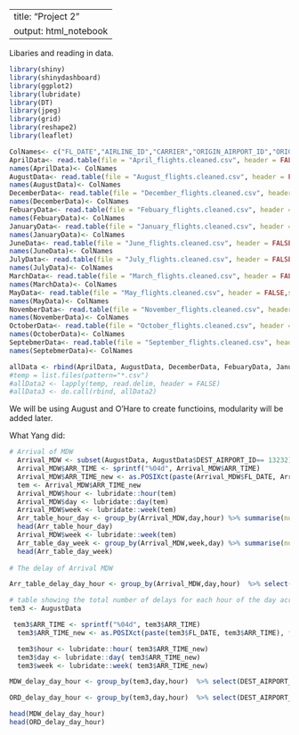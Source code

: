 
---
title: "Project 2"
output: html_notebook
---

Libaries and reading in data.

```r
library(shiny)
library(shinydashboard)
library(ggplot2)
library(lubridate)
library(DT)
library(jpeg)
library(grid)
library(reshape2)
library(leaflet)

ColNames<- c("FL_DATE","AIRLINE_ID","CARRIER","ORIGIN_AIRPORT_ID","ORIGIN","ORIGIN_CITY_NAME","ORIGIN_STATE_NM","DEST_AIRPORT_ID","DEST_CITY_NAME","DEST_STATE_NM","DEP_TIME","DEP_DELAY","DEP_DELAY_NEW","ARR_TIME","ARR_DELAY","ARR_DELAY_NEW","CANCELLED","CANCELLATION_CODE","DIVERTED","ACTUAL_ELAPSED_TIME","FLIGHTS","DISTANCE","CARRIER_DELAY","WEATHER_DELAY","NAS_DELAY","SECURITY_DELAY","LATE_AIRCRAFT_DELAY")
AprilData<- read.table(file = "April_flights.cleaned.csv", header = FALSE,sep = '\t') 
names(AprilData)<- ColNames
AugustData<- read.table(file = "August_flights.cleaned.csv", header = FALSE,sep = '\t') 
names(AugustData)<- ColNames
DecemberData<- read.table(file = "December_flights.cleaned.csv", header = FALSE,sep = '\t') 
names(DecemberData)<- ColNames
FebuaryData<- read.table(file = "Febuary_flights.cleaned.csv", header = FALSE,sep = '\t') 
names(FebuaryData)<- ColNames
JanuaryData<- read.table(file = "January_flights.cleaned.csv", header = FALSE,sep = '\t') 
names(JanuaryData)<- ColNames
JuneData<- read.table(file = "June_flights.cleaned.csv", header = FALSE,sep = '\t') 
names(JuneData)<- ColNames
JulyData<- read.table(file = "July_flights.cleaned.csv", header = FALSE,sep = '\t') 
names(JulyData)<- ColNames
MarchData<- read.table(file = "March_flights.cleaned.csv", header = FALSE,sep = '\t')
names(MarchData)<- ColNames
MayData<- read.table(file = "May_flights.cleaned.csv", header = FALSE,sep = '\t') 
names(MayData)<- ColNames
NovemberData<- read.table(file = "November_flights.cleaned.csv", header = FALSE,sep = '\t') 
names(NovemberData)<- ColNames
OctoberData<- read.table(file = "October_flights.cleaned.csv", header = FALSE,sep = '\t') 
names(OctoberData)<- ColNames
SeptebmerData<- read.table(file = "September_flights.cleaned.csv", header = FALSE,sep = '\t') 
names(SeptebmerData)<- ColNames

allData <- rbind(AprilData, AugustData, DecemberData, FebuaryData, JanuaryData, JuneData, JulyData, MarchData, MayData, NovemberData, OctoberData, SeptebmerData)
#temp = list.files(pattern="*.csv")
#allData2 <- lapply(temp, read.delim, header = FALSE)
#allData3 <- do.call(rbind, allData2)
```


We will be using August and O'Hare to create functioins, modularity will be added later.

What Yang did:

```r

# Arrival of MDW
  Arrival_MDW <- subset(AugustData, AugustData$DEST_AIRPORT_ID== 13232)
  Arrival_MDW$ARR_TIME <- sprintf("%04d", Arrival_MDW$ARR_TIME)
  Arrival_MDW$ARR_TIME_new <- as.POSIXct(paste(Arrival_MDW$FL_DATE, Arrival_MDW$ARR_TIME), format = "%Y-%m-%d %H%M" )
  tem <- Arrival_MDW$ARR_TIME_new 
  Arrival_MDW$hour <- lubridate::hour(tem)
  Arrival_MDW$day <- lubridate::day(tem)
  Arrival_MDW$week <- lubridate::week(tem)
  Arr_table_hour_day <- group_by(Arrival_MDW,day,hour) %>% summarise(number_arrival=n())
  head(Arr_table_hour_day)
  Arrival_MDW$week <- lubridate::week(tem)
  Arr_table_day_week <- group_by(Arrival_MDW,week,day) %>% summarise(number_arrival=n())
  head(Arr_table_day_week)
  
# The delay of Arrival MDW 

Arr_table_delay_day_hour <- group_by(Arrival_MDW,day,hour)  %>% select(DEP_DELAY) %>% filter(DEP_DELAY >0) %>% summarise(number_arrival_delay=n())

# table showing the total number of delays for each hour of the day across that month in MDW and ORD
tem3 <- AugustData

 tem3$ARR_TIME <- sprintf("%04d", tem3$ARR_TIME)
  tem3$ARR_TIME_new <- as.POSIXct(paste(tem3$FL_DATE, tem3$ARR_TIME), format = "%Y-%m-%d %H%M" )

  tem3$hour <- lubridate::hour( tem3$ARR_TIME_new)
  tem3$day <- lubridate::day( tem3$ARR_TIME_new)
  tem3$week <- lubridate::week( tem3$ARR_TIME_new)

MDW_delay_day_hour <- group_by(tem3,day,hour)  %>% select(DEST_AIRPORT_ID,ORIGIN_AIRPORT_ID,ARR_DELAY,DEP_DELAY) %>% filter((ARR_DELAY>0 | DEP_DELAY >0)&&(ORIGIN_AIRPORT_ID==13232 | DEST_AIRPORT_ID == 13232) ) %>% summarise(number_arrival_delay=n())

ORD_delay_day_hour <- group_by(tem3,day,hour)  %>% select(DEST_AIRPORT_ID,ORIGIN_AIRPORT_ID,ARR_DELAY,DEP_DELAY) %>% filter((ARR_DELAY>0 | DEP_DELAY >0)&&(ORIGIN_AIRPORT_ID==13930 | DEST_AIRPORT_ID == 13930) ) %>% summarise(number_arrival_delay=n())

head(MDW_delay_day_hour)
head(ORD_delay_day_hour)

```

